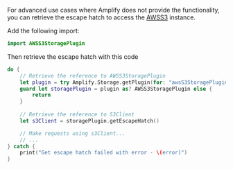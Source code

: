 For advanced use cases where Amplify does not provide the functionality, you can retrieve the escape hatch to access the [AWSS3](https://aws-amplify.github.io/aws-sdk-ios/docs/reference/AWSS3/Classes/AWSS3.html) instance.

Add the following import:


```swift
import AWSS3StoragePlugin
```

Then retrieve the escape hatch with this code

```swift
do {
    // Retrieve the reference to AWSS3StoragePlugin
    let plugin = try Amplify.Storage.getPlugin(for: "awsS3StoragePlugin")
    guard let storagePlugin = plugin as? AWSS3StoragePlugin else {
        return
    }
    
    // Retrieve the reference to S3Client
    let s3Client = storagePlugin.getEscapeHatch()

    // Make requests using s3Client...
    // ...
} catch {
    print("Get escape hatch failed with error - \(error)")
}
```